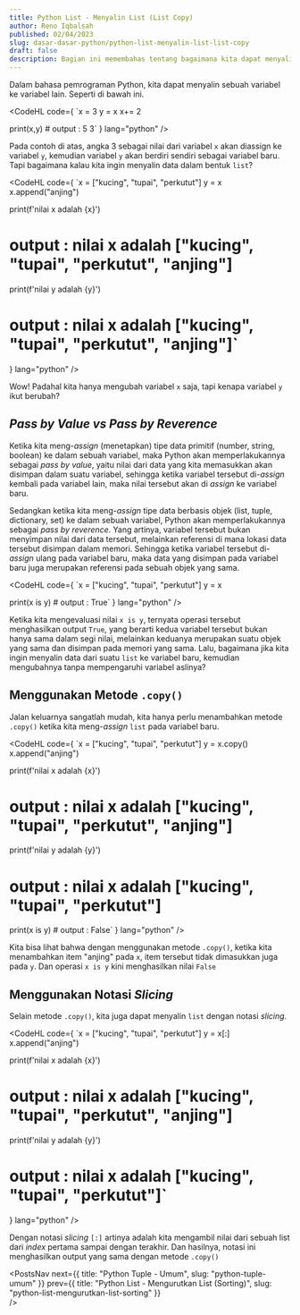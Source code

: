 ```yaml
---
title: Python List - Menyalin List (List Copy)
author: Reno Iqbalsah
published: 02/04/2023
slug: dasar-dasar-python/python-list-menyalin-list-list-copy
draft: false
description: Bagian ini memembahas tentang bagaimana kita dapat menyalin data dari sebuah list pada bahasa pemrograman Python.
---
```


Dalam bahasa pemrograman Python, kita dapat menyalin sebuah variabel ke variabel lain. Seperti di bawah ini.

<CodeHL
code={
`x = 3
y = x
x+= 2

print(x,y) # output : 5 3`
}
lang="python"
/>

Pada contoh di atas, angka 3 sebagai nilai dari variabel `x` akan diassign ke variabel `y`, kemudian variabel `y` akan berdiri sendiri
sebagai variabel baru. Tapi bagaimana kalau kita ingin menyalin data dalam bentuk `list`?

<CodeHL
code={
`x = ["kucing", "tupai", "perkutut"]
y = x
x.append("anjing")

print(f'nilai x adalah {x}') 
# output : nilai x adalah ["kucing", "tupai", "perkutut", "anjing"]
print(f'nilai y adalah {y}') 
# output : nilai x adalah ["kucing", "tupai", "perkutut", "anjing"]`
}
lang="python"
/>

Wow! Padahal kita hanya mengubah variabel `x` saja, tapi kenapa variabel `y` ikut berubah?

## _Pass by Value vs Pass by Reverence_

Ketika kita meng-_assign_ (menetapkan) tipe data primitif (number, string, boolean) ke dalam sebuah variabel, maka Python akan memperlakukannya sebagai _pass by value_, yaitu nilai dari
data yang kita memasukkan akan disimpan dalam suatu variabel, sehingga ketika variabel tersebut di-_assign_ kembali pada variabel lain, maka nilai tersebut akan di 
_assign_ ke variabel baru.

Sedangkan ketika kita meng-_assign_ tipe data berbasis objek (list, tuple, dictionary, set) ke dalam sebuah variabel, Python akan memperlakukannya sebagai _pass by reverence_. 
Yang artinya, variabel tersebut bukan menyimpan nilai dari data tersebut, melainkan referensi di mana lokasi data tersebut disimpan dalam memori. Sehingga ketika variabel tersebut
di-_assign_ ulang pada variabel baru, maka data yang disimpan pada variabel baru juga merupakan referensi pada sebuah objek yang sama.

<CodeHL
code={
`x = ["kucing", "tupai", "perkutut"]
y = x

print(x is y) # output : True`
}
lang="python"
/>

Ketika kita mengevaluasi nilai `x is y`, ternyata operasi tersebut menghasilkan output `True`, yang berarti kedua variabel tersebut bukan hanya sama dalam segi nilai,
melainkan keduanya merupakan suatu objek yang sama dan disimpan pada memori yang sama. Lalu, bagaimana jika kita ingin menyalin data dari suatu `list` ke variabel baru, kemudian
mengubahnya tanpa mempengaruhi variabel aslinya?

## Menggunakan Metode `.copy()`

Jalan keluarnya sangatlah mudah, kita hanya perlu menambahkan metode `.copy()` ketika kita meng-_assign_ `list` pada variabel baru.

<CodeHL
code={
`x = ["kucing", "tupai", "perkutut"]
y = x.copy()
x.append("anjing")

print(f'nilai x adalah {x}') 
# output : nilai x adalah ["kucing", "tupai", "perkutut", "anjing"]

print(f'nilai y adalah {y}') 
# output : nilai x adalah ["kucing", "tupai", "perkutut"]

print(x is y) # output : False`
}
lang="python"
/>

Kita bisa lihat bahwa dengan menggunakan metode `.copy()`, ketika kita menambahkan item "anjing" pada `x`, item tersebut tidak dimasukkan juga pada `y`. Dan operasi 
`x is y` kini menghasilkan nilai `False`

## Menggunakan Notasi _Slicing_

Selain metode `.copy()`, kita juga dapat menyalin `list` dengan notasi _slicing_.

<CodeHL
code={
`x = ["kucing", "tupai", "perkutut"]
y = x[:]
x.append("anjing")

print(f'nilai x adalah {x}') 
# output : nilai x adalah ["kucing", "tupai", "perkutut", "anjing"]

print(f'nilai y adalah {y}') 
# output : nilai x adalah ["kucing", "tupai", "perkutut"]`
}
lang="python"
/>

Dengan notasi _slicing_ `[:]` artinya adalah kita mengambil nilai dari sebuah list dari _index_ pertama sampai dengan terakhir. Dan hasilnya, notasi ini menghasilkan output yang
sama dengan metode `.copy()`

<PostsNav
  next={{
    title: "Python Tuple - Umum",
    slug: "python-tuple-umum"
  }}
  prev={{
    title: "Python List - Mengurutkan List (Sorting)",
    slug: "python-list-mengurutkan-list-sorting"
  }}  
/>